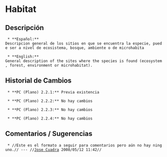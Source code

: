 = Habitat =

== Descripción ==
  * **Español:**
 Descripcion general de los sitios en que se encuentra la especie, puede ser a nivel de ecosistema, bosque, ambiente o de microhabita

  * **English:**
 General description of the sites where the species is found (ecosystem, forest, environment or microhabitat).

== Historial de Cambios ==
  * **PC (Plano) 2.2.1:** Previa existencia

  * **PC (Plano) 2.2.2:** No hay cambios

  * **PC (Plano) 2.2.3:** No hay cambios

  * **PC (Plano) 2.2.4:** No hay cambios


== Comentarios / Sugerencias ==

  * //Este es el formato a seguir para comentarios pero aún no hay ninguno.// --- //[[jcuadra@inbio.ac.cr|Jose Cuadra]] 2008/05/12 11:42//

